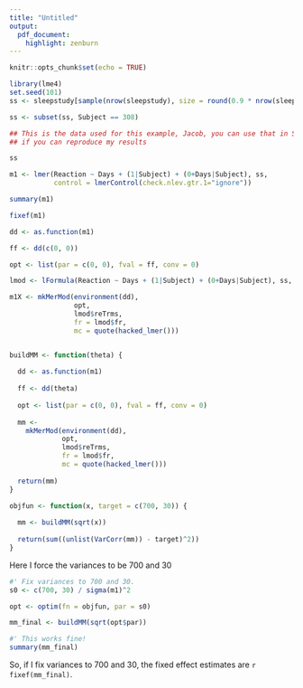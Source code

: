```yaml
---
title: "Untitled"
output: 
  pdf_document: 
    highlight: zenburn
---
```


```r
knitr::opts_chunk$set(echo = TRUE)
```

```r
library(lme4)
set.seed(101)
ss <- sleepstudy[sample(nrow(sleepstudy), size = round(0.9 * nrow(sleepstudy))), ] 

ss <- subset(ss, Subject == 308)

## This is the data used for this example, Jacob, you can use that in SAS to see
## if you can reproduce my results

ss
```


```r


m1 <- lmer(Reaction ~ Days + (1|Subject) + (0+Days|Subject), ss, 
           control = lmerControl(check.nlev.gtr.1="ignore"))

summary(m1)

fixef(m1)

dd <- as.function(m1)

ff <- dd(c(0, 0))

opt <- list(par = c(0, 0), fval = ff, conv = 0)

lmod <- lFormula(Reaction ~ Days + (1|Subject) + (0+Days|Subject), ss, control = lmerControl(check.nlev.gtr.1="ignore"))

m1X <- mkMerMod(environment(dd),
                opt,
                lmod$reTrms,
                fr = lmod$fr,
                mc = quote(hacked_lmer()))


buildMM <- function(theta) {
  
  dd <- as.function(m1)
  
  ff <- dd(theta)
  
  opt <- list(par = c(0, 0), fval = ff, conv = 0)
  
  mm <-
    mkMerMod(environment(dd),
             opt,
             lmod$reTrms,
             fr = lmod$fr,
             mc = quote(hacked_lmer()))
  
  return(mm)
}

objfun <- function(x, target = c(700, 30)) {
  
  mm <- buildMM(sqrt(x))
  
  return(sum((unlist(VarCorr(mm)) - target)^2))
}
```

Here I force the variances to be 700 and 30

```r
#' Fix variances to 700 and 30.
s0 <- c(700, 30) / sigma(m1)^2

opt <- optim(fn = objfun, par = s0)

mm_final <- buildMM(sqrt(opt$par))

#' This works fine!
summary(mm_final)


```

So, if I fix variances to 700 and 30, the fixed effect estimates are `r fixef(mm_final)`.